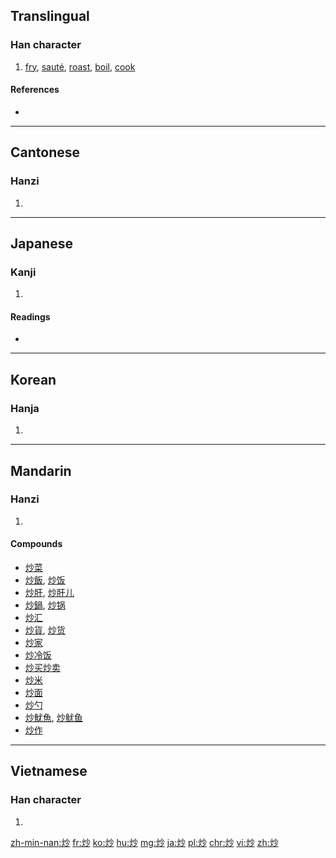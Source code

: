 ==Translingual==

===Han character===
{{Han char|rn=86|rad=火|as=04|sn=8|four=9982<sub>0</sub>|canj=火火竹 (FFH)}}

# [[fry]], [[sauté]], [[roast]], [[boil]], [[cook]]

====References====
* {{Han ref|kx=0667.170|dkj=18915|dj=1076.250|hdz=32191.150|uh=7092|ud=28818|bh=AAA3|bd=43683}}

----

==Cantonese==

===Hanzi===
{{yue-hanzi|jyut=caau2|y=chaau2}}

# {{defn|lang=yue|sort=火04}}

----

==Japanese==

===Kanji===
{{ja-kanji|grade=|rs=火04}}

# {{defn|lang=ja|sort=火04}}

====Readings====
* {{ja-readings|on=[[そう]] (sō), [[しょう]] (shō)|kun=[[いる]] (iru), [[いためる]] (itameru)}}

----

==Korean==

===Hanja===
{{ko-hanja|hangeul=초|eumhun=|rv=cho|mr=ch'o|y=cho}}

# {{defn|lang=ko|sort=火04}}

----

==Mandarin==

===Hanzi===
{{cmn-hanzi|pin=[[chǎo]] ([[chao3]])|wg=ch'ao<sup>3</sup>}}

# {{defn|lang=cmn|sort=火04}}

====Compounds====
* [[炒菜]]
* [[炒飯]], [[炒饭]]
* [[炒肝]], [[炒肝儿]]
* [[炒鍋]], [[炒锅]]
* [[炒汇]]
* [[炒貨]], [[炒货]]
* [[炒家]]
* [[炒冷饭]]
* [[炒买炒卖]]
* [[炒米]]
* [[炒面]]
* [[炒勺]]
* [[炒魷魚]], [[炒鱿鱼]]
* [[炒作]]

----

==Vietnamese==

===Han character===
{{vi-hantu|[[sao]], [[xào]], [[xáo]]|rs=火04}}

# {{defn|lang=vi|sort=火04}}

[[zh-min-nan:炒]]
[[fr:炒]]
[[ko:炒]]
[[hu:炒]]
[[mg:炒]]
[[ja:炒]]
[[pl:炒]]
[[chr:炒]]
[[vi:炒]]
[[zh:炒]]